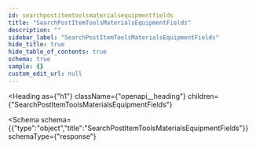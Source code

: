 ```yaml
---
id: searchpostitemtoolsmaterialsequipmentfields
title: "SearchPostItemToolsMaterialsEquipmentFields"
description: ""
sidebar_label: "SearchPostItemToolsMaterialsEquipmentFields"
hide_title: true
hide_table_of_contents: true
schema: true
sample: {}
custom_edit_url: null
---
```



<Heading
  as={"h1"}
  className={"openapi__heading"}
  children={"SearchPostItemToolsMaterialsEquipmentFields"}
>
</Heading>





<Schema
  schema={{"type":"object","title":"SearchPostItemToolsMaterialsEquipmentFields"}}
  schemaType={"response"}
>
  
</Schema>
            